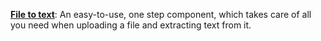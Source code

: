**[File to text](/tool/user-inputs/file-to-text)**: 
An easy-to-use, one step component, 
which takes care of all you need when uploading a file and extracting text from it.